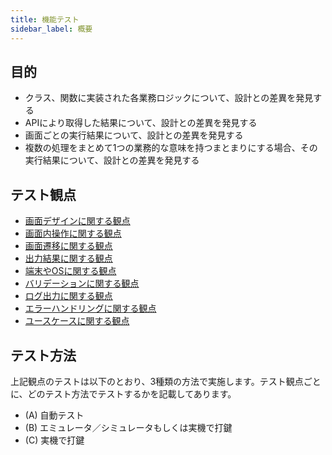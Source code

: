 ```yaml
---
title: 機能テスト
sidebar_label: 概要
---
```


## 目的

- クラス、関数に実装された各業務ロジックについて、設計との差異を発見する
- APIにより取得した結果について、設計との差異を発見する
- 画面ごとの実行結果について、設計との差異を発見する
- 複数の処理をまとめて1つの業務的な意味を持つまとまりにする場合、その実行結果について、設計との差異を発見する

## テスト観点

- [画面デザインに関する観点](functional-testing/screen-design.mdx)
- [画面内操作に関する観点](functional-testing/screen-operation.mdx)
- [画面遷移に関する観点](functional-testing/screen-transition.mdx)
- [出力結果に関する観点](functional-testing/output-result.mdx)
- [端末やOSに関する観点](functional-testing/terminal-os.mdx)
- [バリデーションに関する観点](functional-testing/validation-check.mdx)
- [ログ出力に関する観点](functional-testing/log-output.mdx)
- [エラーハンドリングに関する観点](functional-testing/error-handling.mdx)
- [ユースケースに関する観点](functional-testing/use-case.mdx)

## テスト方法

上記観点のテストは以下のとおり、3種類の方法で実施します。テスト観点ごとに、どのテスト方法でテストするかを記載してあります。

- (A) 自動テスト
- (B) エミュレータ／シミュレータもしくは実機で打鍵
- (C) 実機で打鍵
